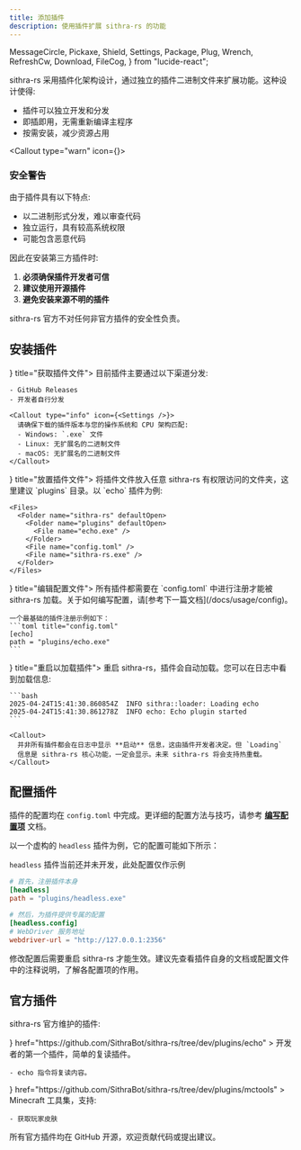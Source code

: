 ```yaml
---
title: 添加插件
description: 使用插件扩展 sithra-rs 的功能
---
```


  MessageCircle,
  Pickaxe,
  Shield,
  Settings,
  Package,
  Plug,
  Wrench,
  RefreshCw,
  Download,
  FileCog,
} from "lucide-react";

sithra-rs 采用插件化架构设计，通过独立的插件二进制文件来扩展功能。这种设计使得:

- <div className="flex items-center gap-2"><Package className="w-4 h-4" /><span>插件可以独立开发和分发</span></div>

- <div className="flex items-center gap-2"><Plug className="w-4 h-4" /><span>即插即用，无需重新编译主程序</span></div>

- <div className="flex items-center gap-2"><Wrench className="w-4 h-4" /><span>按需安装，减少资源占用</span></div>

<Callout type="warn" icon={<Shield />}>

### 安全警告

由于插件具有以下特点:

- 以二进制形式分发，难以审查代码
- 独立运行，具有较高系统权限
- 可能包含恶意代码

因此在安装第三方插件时:

1. **必须确保插件开发者可信**
2. **建议使用开源插件**
3. **避免安装来源不明的插件**

sithra-rs 官方不对任何非官方插件的安全性负责。

</Callout>

## 安装插件

<Steps>
  <Step icon={<Download />} title="获取插件文件">
    目前插件主要通过以下渠道分发:

    - GitHub Releases
    - 开发者自行分发

    <Callout type="info" icon={<Settings />}>
      请确保下载的插件版本与您的操作系统和 CPU 架构匹配:
      - Windows: `.exe` 文件
      - Linux: 无扩展名的二进制文件
      - macOS: 无扩展名的二进制文件
    </Callout>

  </Step>
  <Step icon={<FileCog />} title="放置插件文件">
    将插件文件放入任意 sithra-rs 有权限访问的文件夹，这里建议 `plugins` 目录。以 `echo` 插件为例:

    <Files>
      <Folder name="sithra-rs" defaultOpen>
        <Folder name="plugins" defaultOpen>
          <File name="echo.exe" />
        </Folder>
        <File name="config.toml" />
        <File name="sithra-rs.exe" />
      </Folder>
    </Files>

  </Step>
  <Step icon={<Wrench />} title="编辑配置文件">
    所有插件都需要在 `config.toml` 中进行注册才能被 sithra-rs 加载。关于如何编写配置，请[参考下一篇文档](/docs/usage/config)。

    一个最基础的插件注册示例如下：
    ```toml title="config.toml"
    [echo]
    path = "plugins/echo.exe"
    ```

  </Step>
  <Step icon={<RefreshCw />} title="重启以加载插件">
    重启 sithra-rs，插件会自动加载。您可以在日志中看到加载信息:

    ```bash
    2025-04-24T15:41:30.860854Z  INFO sithra::loader: Loading echo
    2025-04-24T15:41:30.861278Z  INFO echo: Echo plugin started
    ```

    <Callout>
      并非所有插件都会在日志中显示 **启动** 信息，这由插件开发者决定。但 `Loading`
      信息是 sithra-rs 核心功能，一定会显示。未来 sithra-rs 将会支持热重载。
    </Callout>

  </Step>
</Steps>

## 配置插件

插件的配置均在 `config.toml` 中完成。更详细的配置方法与技巧，请参考 [**编写配置项**](/docs/usage/config) 文档。

以一个虚构的 `headless` 插件为例，它的配置可能如下所示：

`headless` 插件当前还并未开发，此处配置仅作示例

```toml title="config.toml"
# 首先，注册插件本身
[headless]
path = "plugins/headless.exe"

# 然后，为插件提供专属的配置
[headless.config]
# WebDriver 服务地址
webdriver-url = "http://127.0.0.1:2356"
```

<Callout type="info">
  修改配置后需要重启 sithra-rs
  才能生效。建议先查看插件自身的文档或配置文件中的注释说明，了解各配置项的作用。
</Callout>

## 官方插件

sithra-rs 官方维护的插件:

<Cards>
  <Card
    title="echo"
    icon={<MessageCircle />}
    href="https://github.com/SithraBot/sithra-rs/tree/dev/plugins/echo"
  >
    开发者的第一个插件，简单的复读插件。

    - echo 指令将复读内容。

  </Card>
  <Card
    title="mctools"
    icon={<Pickaxe />}
    href="https://github.com/SithraBot/sithra-rs/tree/dev/plugins/mctools"
  >
    Minecraft 工具集，支持:

    - 获取玩家皮肤

  </Card>
</Cards>

<Callout>所有官方插件均在 GitHub 开源，欢迎贡献代码或提出建议。</Callout>
